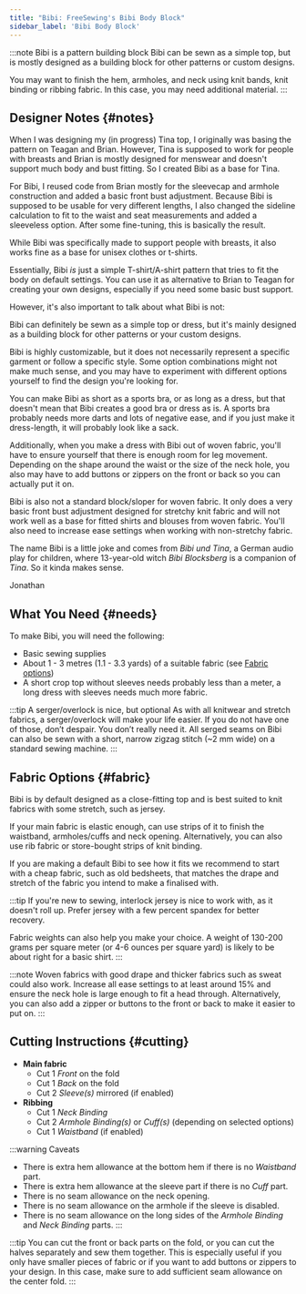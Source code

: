 ```yaml
---
title: "Bibi: FreeSewing's Bibi Body Block"
sidebar_label: 'Bibi Body Block'
---
```


<DesignInfo design="bibi" />

:::note Bibi is a pattern building block
Bibi can be sewn as a simple top, but is mostly designed as a building block
for other patterns or custom designs.

You may want to finish the hem, armholes, and neck using knit bands, knit
binding or ribbing fabric. In this case, you may need additional material.
:::

## Designer Notes {#notes}

When I was designing my (in progress) Tina top, I originally was basing the
pattern on Teagan and Brian. However, Tina is supposed to work for people with
breasts and Brian is mostly designed for menswear and doesn't support much body
and bust fitting. So I created Bibi as a base for Tina.

For Bibi, I reused code from Brian mostly for the sleevecap and armhole
construction and added a basic front bust adjustment. Because Bibi is supposed
to be usable for very different lengths, I also changed the sideline
calculation to fit to the waist and seat measurements and added a sleeveless
option. After some fine-tuning, this is basically the result.

While Bibi was specifically made to support people with breasts, it also works
fine as a base for unisex clothes or t-shirts.

Essentially, Bibi _is_ just a simple T-shirt/A-shirt pattern that tries to fit
the body on default settings. You can use it as alternative to Brian to Teagan
for creating your own designs, especially if you need some basic bust support.

However, it's also important to talk about what Bibi is not:

Bibi can definitely be sewn as a simple top or dress, but it's mainly designed
as a building block for other patterns or your custom designs.

Bibi is highly customizable, but it does not necessarily represent a specific
garment or follow a specific style. Some option combinations might not make
much sense, and you may have to experiment with different options yourself to
find the design you're looking for.

You can make Bibi as short as a sports bra, or as long as a dress, but that
doesn't mean that Bibi creates a good bra or dress as is. A sports bra
probably needs more darts and lots of negative ease, and if you just make it
dress-length, it will probably look like a sack.

Additionally, when you make a dress with Bibi out of woven fabric, you'll have
to ensure yourself that there is enough room for leg movement. Depending on
the shape around the waist or the size of the neck hole, you also may have to
add buttons or zippers on the front or back so you can actually put it on.

Bibi is also not a standard block/sloper for woven fabric. It only does a very
basic front bust adjustment designed for stretchy knit fabric and will not work
well as a base for fitted shirts and blouses from woven fabric. You'll also
need to increase ease settings when working with non-stretchy fabric.

The name Bibi is a little joke and comes from _Bibi und Tina_, a German audio
play for children, where 13-year-old witch _Bibi Blocksberg_ is a companion of
_Tina_. So it kinda makes sense.

Jonathan

## What You Need {#needs}

To make Bibi, you will need the following:

- Basic sewing supplies
- About 1 - 3 metres (1.1 - 3.3 yards) of a suitable fabric (see [Fabric
  options](#fabric))
- A short crop top without sleeves needs probably less than a meter, a long
  dress with sleeves needs much more fabric.

:::tip A serger/overlock is nice, but optional
As with all knitwear and stretch fabrics, a serger/overlock will make your life
easier. If you do not have one of those, don’t despair. You don’t really need
it. All serged seams on Bibi can also be sewn with a short, narrow zigzag
stitch (~2 mm wide) on a standard sewing machine.
:::

## Fabric Options {#fabric}

Bibi is by default designed as a close-fitting top and is best suited to knit
fabrics with some stretch, such as jersey.

If your main fabric is elastic enough, can use strips of it to finish the
waistband, armholes/cuffs and neck opening. Alternatively, you can also use
rib fabric or store-bought strips of knit binding.

If you are making a default Bibi to see how it fits we recommend to start with
a cheap fabric, such as old bedsheets, that matches the drape and stretch of
the fabric you intend to make a finalised with.

:::tip
If you're new to sewing, interlock jersey is nice to work with, as it doesn't
roll up. Prefer jersey with a few percent spandex for better recovery.

Fabric weights can also help you make your choice. A weight of 130-200 grams
per square meter (or 4-6 ounces per square yard) is likely to be about right
for a basic shirt.
:::

:::note
Woven fabrics with good drape and thicker fabrics such as sweat could also
work. Increase all ease settings to at least around 15% and ensure the neck
hole is large enough to fit a head through. Alternatively, you can also add a
zipper or buttons to the front or back to make it easier to put on.
:::

## Cutting Instructions {#cutting}

- **Main fabric**
  - Cut 1 _Front_ on the fold
  - Cut 1 _Back_ on the fold
  - Cut 2 _Sleeve(s)_ mirrored (if enabled)
- **Ribbing**
  - Cut 1 _Neck Binding_
  - Cut 2 _Armhole Binding(s)_ or _Cuff(s)_ (depending on selected options)
  - Cut 1 _Waistband_ (if enabled)

:::warning Caveats

- There is extra hem allowance at the bottom hem if there is no _Waistband_
  part.
- There is extra hem allowance at the sleeve part if there is no _Cuff_ part.
- There is no seam allowance on the neck opening.
- There is no seam allowance on the armhole if the sleeve is disabled.
- There is no seam allowance on the long sides of the _Armhole Binding_ and
  _Neck Binding_ parts.
  :::

:::tip
You can cut the front or back parts on the fold, or you can cut the halves
separately and sew them together. This is especially useful if you only have
smaller pieces of fabric or if you want to add buttons or zippers to your
design. In this case, make sure to add sufficient seam allowance on the center
fold.
:::
